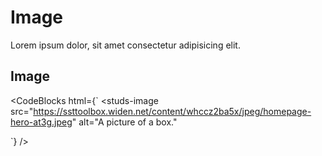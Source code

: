# Image

<HeaderComponent htmlTag="studs-image" jsxTag="StudsImage" version="Since 2.0" status="Stable" />

Lorem ipsum dolor, sit amet consectetur adipisicing elit.

## Image

<studs-image src="https://ssttoolbox.widen.net/content/whccz2ba5x/jpeg/homepage-hero-at3g.jpeg" alt="A picture of a box."></studs-image>

<CodeBlocks
  html={`
<studs-image
  src="https://ssttoolbox.widen.net/content/whccz2ba5x/jpeg/homepage-hero-at3g.jpeg"
  alt="A picture of a box."
></studs-image>
  `}
/>
